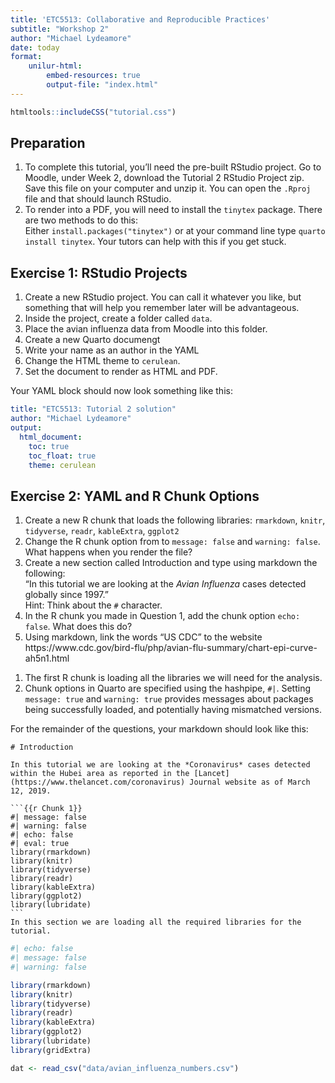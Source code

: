 ```yaml
---
title: 'ETC5513: Collaborative and Reproducible Practices'
subtitle: "Workshop 2"
author: "Michael Lydeamore"
date: today
format:
    unilur-html: 
        embed-resources: true
        output-file: "index.html"
---
```


```r
htmltools::includeCSS("tutorial.css")
```

::: {.callout-note collapse="true"}
## Preparation

1.  To complete this tutorial, you'll need the pre-built RStudio project. Go to Moodle, under Week 2, download the Tutorial 2 RStudio Project zip.\
    Save this file on your computer and unzip it. You can open the `.Rproj` file and that should launch RStudio.
2.  To render into a PDF, you will need to install the `tinytex` package. There are two methods to do this:\
    Either `install.packages("tinytex")` or at your command line type `quarto install tinytex`. Your tutors can help with this if you get stuck.
:::

## Exercise 1: RStudio Projects

1. Create a new RStudio project. You can call it whatever you like, but something that will help you remember later will be advantageous.
2. Inside the project, create a folder called `data`. 
3. Place the avian influenza data from Moodle into this folder.
4. Create a new Quarto documengt
5. Write your name as an author in the YAML
6. Change the HTML theme to `cerulean`.
7. Set the document to render as HTML and PDF.


::: unilur-solution
Your YAML block should now look something like this:

``` yaml
title: "ETC5513: Tutorial 2 solution"
author: "Michael Lydeamore"
output:
  html_document:
    toc: true
    toc_float: true
    theme: cerulean
```
:::

## Exercise 2: YAML and R Chunk Options

1. Create a new R chunk that loads the following libraries: `rmarkdown`, `knitr`, `tidyverse`, `readr`, `kableExtra`, `ggplot2`
2.  Change the R chunk option from to `message: false` and `warning: false`. What happens when you render the file?
3.  Create a new section called Introduction and type using markdown the following:\
    "In this tutorial we are looking at the *Avian Influenza* cases detected globally since 1997."\
    Hint: Think about the `#` character.
4.  In the R chunk you made in Question 1, add the chunk option `echo: false`. What does this do?
6.  Using markdown, link the words "US CDC" to the website https://www.cdc.gov/bird-flu/php/avian-flu-summary/chart-epi-curve-ah5n1.html

::: unilur-solution
1.  The first R chunk is loading all the libraries we will need for the analysis.
2.  Chunk options in Quarto are specified using the hashpipe, `#|`. Setting `message: true` and `warning: true` provides messages about packages being successfully loaded, and potentially having mismatched versions.

For the remainder of the questions, your markdown should look like this:

```` verbatim
# Introduction

In this tutorial we are looking at the *Coronavirus* cases detected within the Hubei area as reported in the [Lancet](https://www.thelancet.com/coronavirus) Journal website as of March 12, 2019.

```{{r Chunk 1}}
#| message: false
#| warning: false
#| echo: false
#| eval: true
library(rmarkdown)
library(knitr)
library(tidyverse)
library(readr)
library(kableExtra)
library(ggplot2)
library(lubridate)
```
In this section we are loading all the required libraries for the tutorial.
````
:::

```r
#| echo: false
#| message: false
#| warning: false

library(rmarkdown)
library(knitr)
library(tidyverse)
library(readr)
library(kableExtra)
library(ggplot2)
library(lubridate)
library(gridExtra)

dat <- read_csv("data/avian_influenza_numbers.csv")
```